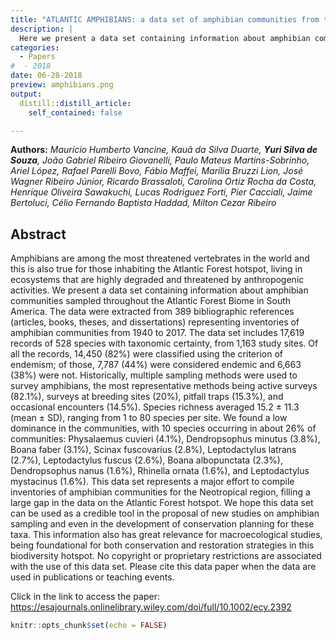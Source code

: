```yaml
---
title: "ATLANTIC AMPHIBIANS: a data set of amphibian communities from the Atlantic Forests of South America"
description: |
  Here we present a data set containing information about amphibian communities sampled throughout the Atlantic Forest Biome in South America. The data were extracted from 389 bibliographic references (articles, books, theses, and dissertations) representing inventories of amphibian communities from 1940 to 2017.
categories:
  - Papers 
#  - 2018
date: 06-28-2018
preview: amphibians.png
output:
  distill::distill_article:
    self_contained: false

---
```

**Authors:** *Maurício Humberto Vancine, Kauã da Silva Duarte, **Yuri Silva de Souza**, João Gabriel Ribeiro Giovanelli, Paulo Mateus Martins-Sobrinho, Ariel López, Rafael Parelli Bovo, Fábio Maffei, Marília Bruzzi Lion, José Wagner Ribeiro Júnior, Ricardo Brassaloti, Carolina Ortiz Rocha da Costa, Henrique Oliveira Sawakuchi, Lucas Rodriguez Forti, Pier Cacciali, Jaime Bertoluci, Célio Fernando Baptista Haddad, Milton Cezar Ribeiro*


## **Abstract**

Amphibians are among the most threatened vertebrates in the world and this is also true for those inhabiting the Atlantic Forest hotspot, living in ecosystems that are highly degraded and threatened by anthropogenic activities. We present a data set containing information about amphibian communities sampled throughout the Atlantic Forest Biome in South America. The data were extracted from 389 bibliographic references (articles, books, theses, and dissertations) representing inventories of amphibian communities from 1940 to 2017. The data set includes 17,619 records of 528 species with taxonomic certainty, from 1,163 study sites. Of all the records, 14,450 (82%) were classified using the criterion of endemism; of those, 7,787 (44%) were considered endemic and 6,663 (38%) were not. Historically, multiple sampling methods were used to survey amphibians, the most representative methods being active surveys (82.1%), surveys at breeding sites (20%), pitfall traps (15.3%), and occasional encounters (14.5%). Species richness averaged 15.2 ± 11.3 (mean ± SD), ranging from 1 to 80 species per site. We found a low dominance in the communities, with 10 species occurring in about 26% of communities: Physalaemus cuvieri (4.1%), Dendropsophus minutus (3.8%), Boana faber (3.1%), Scinax fuscovarius (2.8%), Leptodactylus latrans (2.7%), Leptodactylus fuscus (2.6%), Boana albopunctata (2.3%), Dendropsophus nanus (1.6%), Rhinella ornata (1.6%), and Leptodactylus mystacinus (1.6%). This data set represents a major effort to compile inventories of amphibian communities for the Neotropical region, filling a large gap in the data on the Atlantic Forest hotspot. We hope this data set can be used as a credible tool in the proposal of new studies on amphibian sampling and even in the development of conservation planning for these taxa. This information also has great relevance for macroecological studies, being foundational for both conservation and restoration strategies in this biodiversity hotspot. No copyright or proprietary restrictions are associated with the use of this data set. Please cite this data paper when the data are used in publications or teaching events.

Click in the link to access the paper: [https://esajournals.onlinelibrary.wiley.com/doi/full/10.1002/ecy.2392](https://esajournals.onlinelibrary.wiley.com/doi/full/10.1002/ecy.2392)

```r
knitr::opts_chunk$set(echo = FALSE)
```
